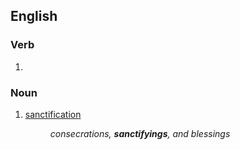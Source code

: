 ==English==

===Verb===
{{head|en|present participle}}

# {{present participle of|sanctify|lang=en|nocat=1}}

===Noun===
{{en-noun}}

# [[sanctification]]
#: ''consecrations, '''sanctifyings''', and blessings''